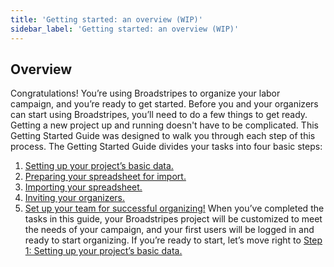 ```yaml
---
title: 'Getting started: an overview (WIP)'
sidebar_label: 'Getting started: an overview (WIP)'
---
```


## Overview
Congratulations! You’re using Broadstripes to organize your labor campaign, and you’re ready to get started. Before you and your organizers can start using Broadstripes, you’ll need to do a few things to get ready.
Getting a new project up and running doesn't have to be complicated. This Getting Started Guide was designed to walk you through each step of this process.
The Getting Started Guide divides your tasks into four basic steps:
1. [Setting up your project’s basic data.](/help-articles/admin-tools/running-a-project-admin/1-setting-up-the-basic-data-in-your-project/)
2. [Preparing your spreadsheet for import.](https://help.broadstripes.com/help-articles/admin-tools/running-a-project-admin/prepare-your-spreadsheet-2/)
3. [Importing your spreadsheet.](https://help.broadstripes.com/help-articles/admin-tools/running-a-project-admin/3-import-your-spreadsheet/)
4. [Inviting your organizers.](https://help.broadstripes.com/help-articles/admin-tools/running-a-project-admin/4-invite-your-organizers/)
5. [Set up your team for successful organizing!](https://help.broadstripes.com/help-articles/admin-tools/running-a-project-admin/5-set-up-team/)
When you’ve completed the tasks in this guide, your Broadstripes project will be customized to meet the needs of your campaign, and your first users will be logged in and ready to start organizing.
If you’re ready to start, let’s move right to [Step 1: Setting up your project’s basic data.](https://help.broadstripes.com/help-articles/admin-tools/running-a-project-admin/1-setting-up-the-basic-data-in-your-project/)